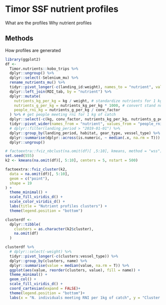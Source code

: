 # Timor SSF nutrient profiles {#profiles}

What are the profiles
Why nutrient profiles

## Methods

How profiles are generated

```r
library(ggplot2)
df <-
  Timor.nutrients::kobo_trips %>%
  dplyr::ungroup() %>%
  dplyr::select(-Selenium_mu) %>%
  rename_nutrients_mu() %>%
  tidyr::pivot_longer(-c(landing_id:weight), names_to = "nutrient", values_to = "kg") %>%
  dplyr::left_join(RDI_tab, by = "nutrient") %>%
  dplyr::mutate(
    nutrients_kg_per_kg = kg / weight, # standardize nutrients for 1 kg of catch
    nutrients_g_per_kg = nutrients_kg_per_kg * 1000, # convert stand nutrients in grams
    people_rni_kg = nutrients_g_per_kg / conv_factor
  ) %>% # get people meeting rni for 1 kg of catch
  dplyr::select(-c(kg, conv_factor, nutrients_kg_per_kg, nutrients_g_per_kg, weight)) %>%
  tidyr::pivot_wider(names_from = "nutrient", values_from = "people_rni_kg") %>%
  # dplyr::filter(landing_period > "2019-01-01") %>%
  dplyr::group_by(landing_period, habitat, gear_type, vessel_type) %>%
  dplyr::summarise(dplyr::across(is.numeric, ~ median(.x, na.rm = T))) %>%
  dplyr::ungroup()

# factoextra::fviz_nbclust(na.omit(df)[ ,5:10], kmeans, method = "wss")
set.seed(555)
k2 <- kmeans(na.omit(df)[, 5:10], centers = 5, nstart = 500)

factoextra::fviz_cluster(k2,
  data = na.omit(df)[, 5:10],
  geom = c("point"),
  shape = 19
) +
  theme_minimal() +
  scale_fill_viridis_d() +
  scale_color_viridis_d() +
  labs(title = "Nutrient profiles clusters") +
  theme(legend.position = "bottom")
```

```r
clusterdf <-
  dplyr::tibble(
    clusters = as.character(k2$cluster),
    na.omit(df)
  )

clusterdf %>%
  # dplyr::select(-weight) %>%
  tidyr::pivot_longer(-c(clusters:vessel_type)) %>%
  dplyr::group_by(clusters, name) %>%
  dplyr::summarise(value = median(value, na.rm = T)) %>%
  ggplot(aes(value, reorder(clusters, value), fill = name)) +
  theme_minimal() +
  geom_col() +
  scale_fill_viridis_d() +
  coord_cartesian(expand = FALSE)+
  theme(legend.position = "bottom")+
  labs(x = "N. individuals meeting RNI per 1kg of catch", y = "Cluster number", fill = "")
```
